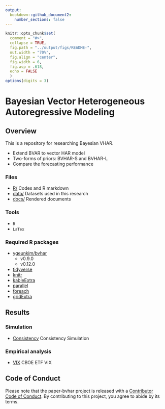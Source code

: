 ```yaml
---
output: 
  bookdown::github_document2:
    number_sections: false
---
```


```r
knitr::opts_chunk$set(
  comment = "#>",
  collapse = TRUE,
  fig.path = "../output/figs/README-",
  out.width = "70%",
  fig.align = "center",
  fig.width = 6,
  fig.asp = .618,
  echo = FALSE
  )
options(digits = 3)
```

# Bayesian Vector Heterogeneous Autoregressive Modeling

<!-- badges: start -->
<!-- badges: end -->

## Overview

This is a repository for researching Bayesian VHAR.

- Extend BVAR to vector HAR model
- Two-forms of priors: BVHAR-S and BVHAR-L
- Compare the forecasting performance

### Files

- [R/](https://github.com/ygeunkim/paper-bvhar/tree/master/r) Codes and R markdown
- [data/](https://github.com/ygeunkim/paper-bvhar/tree/master/data) Datasets used in this research
- [docs/](https://github.com/ygeunkim/paper-bvhar/tree/master/docs) Rendered documents

### Tools

- `R`
- `LaTex`

### Required R packages

- [ygeunkim/bvhar](https://github.com/ygeunkim/bvhar)
    - v0.9.0
    - v0.12.0
- [tidyverse](https://www.tidyverse.org)
- [knitr](https://yihui.org/knitr/)
- [kableExtra](https://haozhu233.github.io/kableExtra/)
- [parallel](https://stat.ethz.ch/R-manual/R-devel/library/parallel/doc/parallel.pdf)
- [foreach](https://github.com/RevolutionAnalytics/foreach)
- [gridExtra](https://cran.r-project.org/web/packages/gridExtra/index.html)

## Results

### Simulation

- [Consistency](https://github.com/ygeunkim/paper-bvhar/blob/master/docs/sim-consistency.md) Consistency Simulation

### Empirical analysis

- [VIX](https://github.com/ygeunkim/paper-bvhar/blob/master/docs/analysis.md) CBOE ETF VIX

## Code of Conduct

Please note that the paper-bvhar project is released with a [Contributor Code of Conduct](https://contributor-covenant.org/version/2/0/CODE_OF_CONDUCT.html). By contributing to this project, you agree to abide by its terms.
